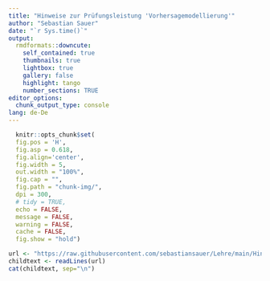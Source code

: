 ```yaml
---
title: "Hinweise zur Prüfungsleistung 'Vorhersagemodellierung'"
author: "Sebastian Sauer"
date: "`r Sys.time()`"
output:
  rmdformats::downcute:
    self_contained: true
    thumbnails: true
    lightbox: true
    gallery: false
    highlight: tango
    number_sections: TRUE
editor_options: 
  chunk_output_type: console
lang: de-De
---
```



```r
  knitr::opts_chunk$set(
  fig.pos = 'H',
  fig.asp = 0.618,
  fig.align='center',
  fig.width = 5,
  out.width = "100%",
  fig.cap = "", 
  fig.path = "chunk-img/",
  dpi = 300,
  # tidy = TRUE,
  echo = FALSE,
  message = FALSE,
  warning = FALSE,
  cache = FALSE,
  fig.show = "hold")
```




```r
url <- "https://raw.githubusercontent.com/sebastiansauer/Lehre/main/Hinweise/Hinweise-Pruefung-Prognosewettbewerb.Rmd"
childtext <- readLines(url)
cat(childtext, sep="\n")
```





